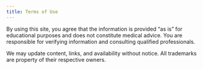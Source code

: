 ```yaml
---
title: Terms of Use
---
```



<TopicLayout title="Terms of Use" description="Please review these terms before using this site.">

By using this site, you agree that the information is provided “as is” for educational purposes and does not
constitute medical advice. You are responsible for verifying information and consulting qualified professionals.

We may update content, links, and availability without notice. All trademarks are property of their respective owners.

</TopicLayout>


